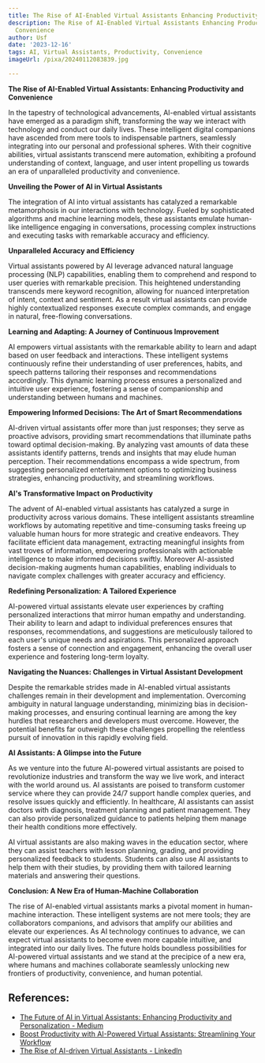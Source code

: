 ```yaml
---
title: The Rise of AI-Enabled Virtual Assistants Enhancing Productivity and Convenience
description: The Rise of AI-Enabled Virtual Assistants Enhancing Productivity and
  Convenience
author: Usf
date: '2023-12-16'
tags: AI, Virtual Assistants, Productivity, Convenience
imageUrl: /pixa/20240112083839.jpg

---
```

**The Rise of AI-Enabled Virtual Assistants: Enhancing Productivity and Convenience**

In the tapestry  of technological advancements, AI-enabled virtual assistants have  emerged as  a  paradigm shift, transforming  the way we interact with technology and conduct our daily lives. These intelligent digital companions  have  ascended from mere tools  to indispensable partners, seamlessly  integrating into our  personal and professional  spheres. With their  cognitive abilities, virtual assistants transcend mere automation, exhibiting  a profound understanding of context, language, and user intent propelling us towards an era of unparalleled productivity and convenience.

**Unveiling the Power of AI in Virtual  Assistants**

The integration of AI into virtual assistants has catalyzed a remarkable metamorphosis in our interactions with technology.  Fueled by sophisticated algorithms and machine learning models, these assistants emulate human-like intelligence engaging in conversations, processing complex instructions and  executing tasks with remarkable accuracy and efficiency.

**Unparalleled Accuracy and Efficiency**

Virtual assistants powered by AI leverage advanced natural language processing (NLP) capabilities, enabling them to comprehend and respond to user queries with  remarkable precision. This heightened understanding transcends mere keyword recognition, allowing for nuanced interpretation of intent, context and sentiment. As a result virtual assistants can  provide highly contextualized responses execute  complex commands, and  engage in natural,  free-flowing  conversations.

**Learning  and Adapting: A Journey of  Continuous Improvement**

AI empowers virtual assistants with the remarkable  ability to learn and adapt based on user  feedback and interactions. These intelligent systems continuously refine  their understanding of user preferences, habits, and speech patterns tailoring their responses and recommendations accordingly. This dynamic learning process ensures a personalized and intuitive user experience, fostering a sense of  companionship and understanding between humans and machines.

**Empowering Informed Decisions: The Art of Smart Recommendations**

AI-driven virtual assistants offer more than just  responses; they serve as proactive advisors, providing smart recommendations that illuminate paths toward optimal  decision-making. By analyzing vast amounts of data these assistants identify patterns, trends and insights that may  elude human perception. Their recommendations encompass a wide spectrum, from suggesting personalized entertainment options to optimizing business strategies, enhancing productivity, and streamlining workflows.

**AI's Transformative Impact on Productivity**

The advent of AI-enabled virtual assistants has catalyzed a surge in productivity  across  various domains. These intelligent assistants streamline workflows by automating repetitive and time-consuming tasks freeing up valuable human  hours for more strategic and creative endeavors. They facilitate efficient  data management, extracting meaningful insights from  vast troves of information, empowering professionals with actionable intelligence to make informed decisions swiftly. Moreover AI-assisted decision-making augments human capabilities, enabling individuals to navigate complex  challenges with greater accuracy and efficiency.

**Redefining Personalization: A Tailored Experience**

AI-powered virtual assistants elevate user  experiences by crafting personalized interactions that mirror human empathy and  understanding. Their ability to learn  and adapt to individual preferences ensures  that responses, recommendations,  and suggestions are meticulously tailored to each user's unique needs  and aspirations. This personalized approach  fosters a sense  of connection and engagement, enhancing the overall user  experience and fostering long-term loyalty.

**Navigating the Nuances: Challenges in Virtual  Assistant Development**

Despite  the remarkable strides made  in AI-enabled virtual assistants challenges remain in  their development and implementation. Overcoming ambiguity in  natural language understanding, minimizing bias in  decision-making processes, and ensuring  continual learning are among the key hurdles that researchers and developers must overcome. However, the potential benefits far outweigh these challenges propelling the relentless pursuit  of innovation in this  rapidly evolving field.

**AI Assistants: A Glimpse  into the Future**

As we venture into the future AI-powered virtual assistants are poised to revolutionize industries and transform the way  we live work, and interact with the world around us. AI  assistants are poised to transform  customer service where they can provide 24/7 support  handle complex queries, and resolve issues quickly and efficiently. In healthcare, AI assistants can assist doctors with diagnosis, treatment planning and patient management. They can also provide personalized guidance to patients helping them manage their health conditions more effectively.

AI virtual assistants are also  making waves  in the education sector, where they can assist teachers with lesson planning, grading, and providing personalized feedback  to  students. Students can also  use AI assistants  to help  them with their  studies, by providing them with tailored learning  materials and answering their questions.

**Conclusion: A New Era of Human-Machine Collaboration**

The rise of  AI-enabled  virtual assistants marks a pivotal moment in human-machine interaction. These intelligent systems are not mere tools; they are collaborators companions, and advisors that  amplify our abilities and elevate our experiences. As  AI technology continues to advance, we can expect virtual assistants  to become even  more  capable intuitive, and integrated into our daily lives. The future holds boundless possibilities for AI-powered virtual assistants and we stand at the precipice of a new era, where humans and machines collaborate seamlessly unlocking new frontiers of productivity, convenience, and human potential.

## References:
- [The Future of AI in Virtual Assistants: Enhancing Productivity and Personalization - Medium](https://medium.com/@futureaiweb/the-future-of-ai-in-virtual-assistants-enhancing-productivity-and-personalization-62199b3e6bc9)
- [Boost Productivity with AI-Powered Virtual Assistants: Streamlining Your Workflow](https://www.sincode.ai/blog/boost-productivity-with-ai-powered-virtual-assistants-streamlining-your-workflow)
- [The Rise of AI-driven Virtual Assistants - LinkedIn](https://www.linkedin.com/pulse/rise-ai-driven-virtual-assistants-serin-eden-noman)
